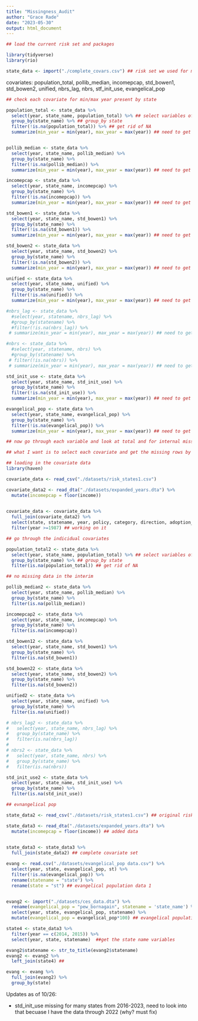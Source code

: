 ```yaml
---
title: "Missingness_Audit"
author: "Grace Rade"
date: "2023-05-30"
output: html_document
---
```


```r
## load the current risk set and packages

library(tidyverse)
library(rio)

state_data <- import("./complete_covars.csv") ## risk set we used for modeling
```

covariates: population_total, pollib_median, incomepcap, std_bowen1, std_bowen2, unified, nbrs_lag, nbrs, stf_init_use, evangelical_pop

```r
## check each covariate for min/max year present by state

population_total <- state_data %>% 
  select(year, state_name, population_total) %>% ## select variables of interest
  group_by(state_name) %>% ## group_by state
  filter(!is.na(population_total)) %>% ## get rid of NA 
  summarize(min_year = min(year), max_year = max(year)) ## need to get 1987 for all, and beyond 2014


pollib_median <- state_data %>% 
  select(year, state_name, pollib_median) %>% 
  group_by(state_name) %>% 
  filter(!is.na(pollib_median)) %>% 
  summarize(min_year = min(year), max_year = max(year)) ## need to get 1987 for all, and beyond 2014

incomepcap <- state_data %>% 
  select(year, state_name, incomepcap) %>% 
  group_by(state_name) %>% 
  filter(!is.na(incomepcap)) %>% 
  summarize(min_year = min(year), max_year = max(year)) ## need to get 1987 for all, and beyond 2010

std_bowen1 <- state_data %>% 
  select(year, state_name, std_bowen1) %>% 
  group_by(state_name) %>% 
  filter(!is.na(std_bowen1)) %>% 
  summarize(min_year = min(year), max_year = max(year)) ## need to get 1987 for all, and beyond 2016

std_bowen2 <- state_data %>% 
  select(year, state_name, std_bowen2) %>% 
  group_by(state_name) %>% 
  filter(!is.na(std_bowen2)) %>% 
  summarize(min_year = min(year), max_year = max(year)) ## need to get 1987 for all, and beyond 2016

unified <- state_data %>% 
  select(year, state_name, unified) %>% 
  group_by(state_name) %>% 
  filter(!is.na(unified)) %>% 
  summarize(min_year = min(year), max_year = max(year)) ## need to get 1987 for all, beyond 2014 

#nbrs_lag <- state_data %>% 
  #select(year, statename, nbrs_lag) %>% 
  #group_by(statename) %>% 
  #filter(!is.na(nbrs_lag)) %>% 
 # summarize(min_year = min(year), max_year = max(year)) ## need to get 1987 for all, beyond 2019 (2009 NC, 2012 CA, AL/AK/LA/MD 2022)

#nbrs <- state_data %>% 
  #select(year, statename, nbrs) %>% 
  #group_by(statename) %>% 
 # filter(!is.na(nbrs)) %>% 
 # summarize(min_year = min(year), max_year = max(year)) ## need to get 1987 for all, beyond 2019 (2009 NC, 2012 CA, AL/AK/LA/MD 2022)

std_init_use <- state_data %>% 
  select(year, state_name, std_init_use) %>% 
  group_by(state_name) %>% 
  filter(!is.na(std_init_use)) %>% 
  summarize(min_year = min(year), max_year = max(year)) ## need to get 1987 for all, beyond 2010 

evangelical_pop <- state_data %>% 
  select(year, state_name, evangelical_pop) %>% 
  group_by(state_name) %>% 
  filter(!is.na(evangelical_pop)) %>% 
  summarize(min_year = min(year), max_year = max(year)) ## need to get 1987 for all, beyond 2019 why is this different than the 
```

```r
## now go through each variable and look at total and for internal missingness

## what I want is to select each covariate and get the missing rows by state (need to distinct, or switch dataset)

## loading in the covariate data 
library(haven)

covariate_data <- read_csv("./datasets/risk_states1.csv")

covariate_data2 <- read_dta("./datasets/expanded_years.dta") %>% 
  mutate(incomepcap = floor(income))
  

covariate_data <- covariate_data %>% 
  full_join(covariate_data2) %>% 
  select(state, statename, year, policy, category, direction, adoption_year, population_total, pollib_median, incomepcap, std_bowen1, std_bowen2, unified, nbrs_lag, nbrs, std_init_use) %>% 
  filter(year >=1987) ## working on it
```

```r
## go through the indicidual covariates

population_total2 <- state_data %>% 
  select(year, state_name, population_total) %>% ## select variables of interest
  group_by(state_name) %>% ## group_by state
  filter(is.na(population_total)) ## get rid of NA 

## no missing data in the interim

pollib_median2 <- state_data %>% 
  select(year, state_name, pollib_median) %>% 
  group_by(state_name) %>% 
  filter(is.na(pollib_median))

incomepcap2 <- state_data %>% 
  select(year, state_name, incomepcap) %>% 
  group_by(state_name) %>% 
  filter(is.na(incomepcap))

std_bowen12 <- state_data %>% 
  select(year, state_name, std_bowen1) %>% 
  group_by(state_name) %>% 
  filter(is.na(std_bowen1))

std_bowen22 <- state_data %>% 
  select(year, state_name, std_bowen2) %>% 
  group_by(state_name) %>% 
  filter(is.na(std_bowen2))

unified2 <- state_data %>% 
  select(year, state_name, unified) %>% 
  group_by(state_name) %>% 
  filter(is.na(unified))

# nbrs_lag2 <- state_data %>% 
#   select(year, state_name, nbrs_lag) %>% 
#   group_by(state_name) %>% 
#   filter(is.na(nbrs_lag))
# 
# nbrs2 <- state_data %>% 
#   select(year, state_name, nbrs) %>% 
#   group_by(state_name) %>% 
#   filter(is.na(nbrs))

std_init_use2 <- state_data %>% 
  select(year, state_name, std_init_use) %>% 
  group_by(state_name) %>% 
  filter(is.na(std_init_use))

```

```r
## evnangelical pop

state_data2 <- read_csv("./datasets/risk_states1.csv") ## original risk set

state_data3 <- read_dta("./datasets/expanded_years.dta") %>% 
  mutate(incomepcap = floor(income)) ## added data
  

state_data3 <- state_data3 %>% 
  full_join(state_data2) ## complete covariate set

evang <- read.csv("./datasets/evangelical_pop data.csv") %>% 
  select(year, state, evangelical_pop, st) %>% 
  filter(!is.na(evangelical_pop)) %>% 
  rename(statename = "state") %>% 
  rename(state = "st") ## evangelical population data 1


evang2 <- import("./datasets/ces_data.dta") %>% 
  rename(evangelical_pop = "pew_bornagain", statename = 'state_name') %>% 
  select(year, state, evangelical_pop, statename) %>% 
  mutate(evangelical_pop = evangelical_pop*100) ## evangelical population2 

state4 <- state_data3 %>% 
  filter(year == c(2014, 2015)) %>% 
  select(year, state, statename)  ##get the state name variables

evang2$statename <- str_to_title(evang2$statename)
evang2 <- evang2 %>% 
  left_join(state4) ##

evang <- evang %>% 
  full_join(evang2) %>% 
  group_by(state)

```

Updates as of 10/26:

- std_init_use missing for many states from 2016-2023, need to look into that becuase I have the data through 2022 (why? must fix)
